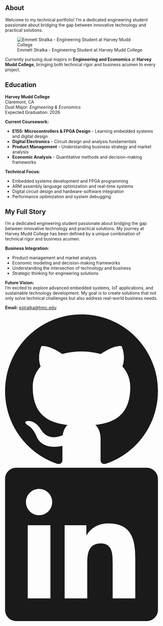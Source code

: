 ::: {.full-width-title}
::: {.section-title-container}
## About {.section-title}
:::
:::

::: {.about-hero .scroll-animate}
Welcome to my technical portfolio! I'm a dedicated engineering student passionate about bridging the gap between innovative technology and practical solutions.

![Emmett Stralka - Engineering Student at Harvey Mudd College](images/headshot.jpg){.about-image}

Currently pursuing dual majors in **Engineering and Economics** at **Harvey Mudd College**, bringing both technical rigor and business acumen to every project.
:::

::: {.two-column-layout}
::: {.left-column .align-top}
::: {.section-title-container .align-top}
## Education {.section-title}
:::

::: {.about-section .scroll-animate}
<p><strong>Harvey Mudd College</strong><br>
Claremont, CA<br>
<em>Dual Major: Engineering & Economics</em><br>
Expected Graduation: 2026</p>

<p><strong>Current Coursework:</strong></p>
<ul>
<li><strong>E155: Microcontrollers & FPGA Design</strong> - Learning embedded systems and digital design</li>
<li><strong>Digital Electronics</strong> - Circuit design and analysis fundamentals</li>
<li><strong>Product Management</strong> - Understanding business strategy and market analysis</li>
<li><strong>Economic Analysis</strong> - Quantitative methods and decision-making frameworks</li>
</ul>

<p><strong>Technical Focus:</strong></p>
<ul>
<li>Embedded systems development and FPGA programming</li>
<li>ARM assembly language optimization and real-time systems</li>
<li>Digital circuit design and hardware-software integration</li>
<li>Performance optimization and system debugging</li>
</ul>
:::
:::

::: {.right-column .align-top}
::: {.section-title-container .align-top}
## My Full Story {.section-title}
:::

::: {.about-section .scroll-animate}
<p>I'm a dedicated engineering student passionate about bridging the gap between innovative technology and practical solutions. My journey at Harvey Mudd College has been defined by a unique combination of technical rigor and business acumen.</p>

<p><strong>Business Integration:</strong></p>
<ul>
<li>Product management and market analysis</li>
<li>Economic modeling and decision-making frameworks</li>
<li>Understanding the intersection of technology and business</li>
<li>Strategic thinking for engineering solutions</li>
</ul>

<p><strong>Future Vision:</strong><br>
I'm excited to explore advanced embedded systems, IoT applications, and sustainable technology development. My goal is to create solutions that not only solve technical challenges but also address real-world business needs.</p>

<p><strong>Email:</strong> <a href="mailto:estralka@hmc.edu">estralka@hmc.edu</a></p>

::: {.social-icons}
<a href="https://github.com/stremme1" class="social-icon" target="_blank">
<svg viewBox="0 0 24 24" fill="currentColor">
<path d="M12 0c-6.626 0-12 5.373-12 12 0 5.302 3.438 9.8 8.207 11.387.599.111.793-.261.793-.577v-2.234c-3.338.726-4.033-1.416-4.033-1.416-.546-1.387-1.333-1.756-1.333-1.756-1.089-.745.083-.729.083-.729 1.205.084 1.839 1.237 1.839 1.237 1.07 1.834 2.807 1.304 3.492.997.107-.775.418-1.305.762-1.604-2.665-.305-5.467-1.334-5.467-5.931 0-1.311.469-2.381 1.236-3.221-.124-.303-.535-1.524.117-3.176 0 0 1.008-.322 3.301 1.23.957-.266 1.983-.399 3.003-.404 1.02.005 2.047.138 3.006.404 2.291-1.552 3.297-1.23 3.297-1.23.653 1.653.242 2.874.118 3.176.77.84 1.235 1.911 1.235 3.221 0 4.609-2.807 5.624-5.479 5.921.43.372.823 1.102.823 2.222v3.293c0 .319.192.694.801.576 4.765-1.589 8.199-6.086 8.199-11.386 0-6.627-5.373-12-12-12z"/>
</svg>
</a>
<a href="https://www.linkedin.com/in/emmett-stralka-b41575213/" class="social-icon" target="_blank">
<svg viewBox="0 0 24 24" fill="currentColor">
<path d="M20.447 20.452h-3.554v-5.569c0-1.328-.027-3.037-1.852-3.037-1.853 0-2.136 1.445-2.136 2.939v5.667H9.351V9h3.414v1.561h.046c.477-.9 1.637-1.85 3.37-1.85 3.601 0 4.267 2.37 4.267 5.455v6.286zM5.337 7.433c-1.144 0-2.063-.926-2.063-2.065 0-1.138.92-2.063 2.063-2.063 1.14 0 2.064.925 2.064 2.063 0 1.139-.925 2.065-2.064 2.065zm1.782 13.019H3.555V9h3.564v11.452zM22.225 0H1.771C.792 0 0 .774 0 1.729v20.542C0 23.227.792 24 1.771 24h20.451C23.2 24 24 23.227 24 22.271V1.729C24 .774 23.2 0 22.222 0h.003z"/>
</svg>
</a>
:::
:::
:::
:::

<script src="scroll-animations.js"></script>
